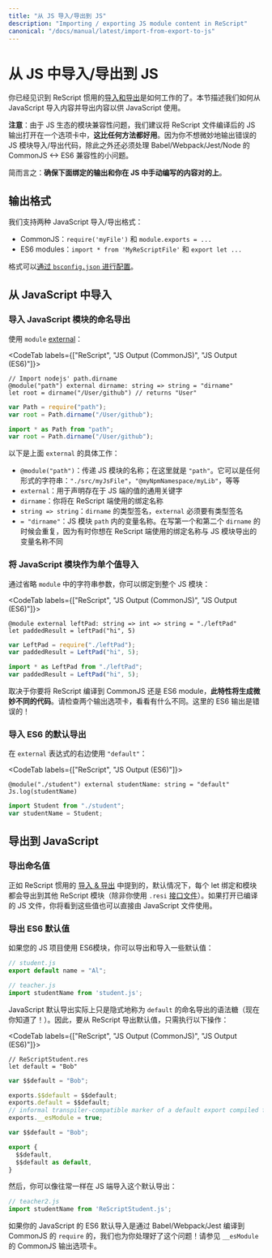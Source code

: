 ```yaml
---
title: "从 JS 导入/导出到 JS"
description: "Importing / exporting JS module content in ReScript"
canonical: "/docs/manual/latest/import-from-export-to-js"
---
```


<!--
# Import from/Export to JS
-->
# 从 JS 中导入/导出到 JS

<!--
You've seen how ReScript's idiomatic [Import & Export](import-export.md) works. This section describes how we work with importing stuff from JavaScript and exporting stuff for JavaScript consumption.
-->

你已经见识到 ReScript 惯用的[导入和导出](import-export.md)是如何工作的了。本节描述我们如何从 JavaScript 导入内容并导出内容以供 JavaScript 使用。

<!--
**Note**: due to JS ecosystem's module compatibility issues, our advice of keeping your ReScript file's compiled JS output open in a tab applies here **more than ever**, as you don't want to subtly output the wrong JS module import/export code, on top of having to deal with Babel/Webpack/Jest/Node's CommonJS<->ES6 compatibility shims.
-->

**注意**：由于 JS 生态的模块兼容性问题，我们建议将 ReScript 文件编译后的 JS 输出打开在一个选项卡中，**这比任何方法都好用**。因为你不想微妙地输出错误的 JS 模块导入/导出代码，除此之外还必须处理 Babel/Webpack/Jest/Node 的 CommonJS <-> ES6 兼容性的小问题。

<!--
In short: **make sure your bindings below output what you'd have manually written in JS**.
-->

简而言之：**确保下面绑定的输出和你在 JS 中手动编写的内容对的上**。

<!--
## Output Format
-->
## 输出格式

<!--
We support 2 JavaScript import/export formats:

- CommonJS: `require('myFile')` and `module.exports = ...`.
- ES6 modules: `import * from 'MyReScriptFile'` and `export
-->
我们支持两种 JavaScript 导入/导出格式：

- CommonJS：`require('myFile')` 和 `module.exports = ...`
- ES6 modules：`import * from 'MyReScriptFile'` 和 `export let ...`

<!--
The format is [configurable in via `bsconfig.json`](build-configuration.md#package-specs).
-->

格式可以[通过 `bsconfig.json` 进行配置](build-configuration.md#package-specs)。

<!--
## Import From JavaScript
-->
## 从 JavaScript 中导入

<!--
### Import a JavaScript Module's Named Export
-->
### 导入 JavaScript 模块的命名导出

<!--
Use the `module` [external](external.md):
-->

使用 `module` [external](external.md)：

<CodeTab labels={["ReScript", "JS Output (CommonJS)", "JS Output (ES6)"]}>

```res example
// Import nodejs' path.dirname
@module("path") external dirname: string => string = "dirname"
let root = dirname("/User/github") // returns "User"
```
```js
var Path = require("path");
var root = Path.dirname("/User/github");
```
```js
import * as Path from "path";
var root = Path.dirname("/User/github");
```

</CodeTab>

<!--
Here's what the `external` does:
-->

以下是上面 `external` 的具体工作：

<!--
- `@module("path")`: pass the name of the JS module; in this case, `"path"`. The string can be anything: `"./src/myJsFile"`, `"@myNpmNamespace/myLib"`, etc.
- `external`: the general keyword for declaring a value that exists on the JS side.
- `dirname`: the binding name you'll use on the ReScript side.
- `string => string`: the type signature of `dirname`. Mandatory for `external`s.
- `= "dirname"`: the name of the variable inside the `path` JS module. There's repetition in writing the first and second `dirname`, because sometime the binding name you want to use on the ReScript side is different than the variable name the JS module exported.
-->

- `@module("path")`：传递 JS 模块的名称；在这里就是 `"path"`。它可以是任何形式的字符串：`"./src/myJsFile"`，`"@myNpmNamespace/myLib"`，等等
- `external`：用于声明存在于 JS 端的值的通用关键字
- `dirname`：你将在 ReScript 端使用的绑定名称
- `string => string`：`dirname` 的类型签名，`external` 必须要有类型签名
- `= "dirname"`：JS 模块 `path` 内的变量名称。在写第一个和第二个 `dirname` 的时候会重复，因为有时你想在 ReScript 端使用的绑定名称与 JS 模块导出的变量名称不同

<!--
### Import a JavaScript Module As a Single Value
-->
### 将 JavaScript 模块作为单个值导入

<!--
By omitting the string argument to `module`, you bind to the whole JS module:
-->

通过省略 `module` 中的字符串参数，你可以绑定到整个 JS 模块：

<CodeTab labels={["ReScript", "JS Output (CommonJS)", "JS Output (ES6)"]}>

```res example
@module external leftPad: string => int => string = "./leftPad"
let paddedResult = leftPad("hi", 5)
```
```js
var LeftPad = require("./leftPad");
var paddedResult = LeftPad("hi", 5);
```
```js
import * as LeftPad from "./leftPad";
var paddedResult = LeftPad("hi", 5);
```

</CodeTab>

<!--
Depending on whether you're compiling ReScript to CommonJS or ES6 module, **this feature will generate subtly different code**. Please check both output tabs to see the difference. The ES6 output here would be wrong!
-->

取决于你要将 ReScript 编译到 CommonJS 还是 ES6 module，**此特性将生成微妙不同的代码**。请检查两个输出选项卡，看看有什么不同。这里的 ES6 输出是错误的！

<!--
### Import an ES6 Default Export
-->
### 导入 ES6 的默认导出

<!--
Use the value `"default"` on the right hand side:
-->

在 `external` 表达式的右边使用 `"default"`：

<CodeTab labels={["ReScript", "JS Output (ES6)"]}>

```res example
@module("./student") external studentName: string = "default"
Js.log(studentName)
```
```js
import Student from "./student";
var studentName = Student;
```

</CodeTab>

<!--
## Export To JavaScript
-->
## 导出到 JavaScript

<!--
### Export a Named Value
-->
### 导出命名值

<!--
As mentioned in ReScript's idiomatic [Import & Export](import-export.md), every let binding and module is exported by default to other ReScript modules (unless you use a `.resi` [interface file](module#signatures)). If you open up the compiled JS file, you'll see that these values can also directly be used by a _JavaScript_ file too.
-->

正如 ReScript 惯用的 [导入 & 导出](import-export.md) 中提到的，默认情况下，每个 let 绑定和模块都会导出到其他 ReScript 模块（除非你使用 `.resi` [接口文件](module#signatures)）。如果打开已编译的 JS 文件，你将看到这些值也可以直接由 JavaScript 文件使用。

<!--
### Export an ES6 Default Value
-->
### 导出 ES6 默认值

<!--
If your JS project uses ES6 modules, you're likely exporting & importing some default values:
-->

如果您的 JS 项目使用 ES6模块，你可以导出和导入一些默认值：

```js
// student.js
export default name = "Al";
```

```js
// teacher.js
import studentName from 'student.js';
```

<!--
A JavaScript default export is really just syntax sugar for a named export implicitly called `default` (now you know!). So to export a default value from ReScript, you can just do:
-->

JavaScript 默认导出实际上只是隐式地称为 `default` 的命名导出的语法糖（现在你知道了！）。因此，要从 ReScript 导出默认值，只需执行以下操作：

<CodeTab labels={["ReScript", "JS Output (CommonJS)", "JS Output (ES6)"]}>

```res example
// ReScriptStudent.res
let default = "Bob"
```
```js
var $$default = "Bob";

exports.$$default = $$default;
exports.default = $$default;
// informal transpiler-compatible marker of a default export compiled from ES6
exports.__esModule = true;
```
```js
var $$default = "Bob";

export {
  $$default,
  $$default as default,
}
```

</CodeTab>

<!--
You can then import this default export as usual on the JS side:
-->

然后，你可以像往常一样在 JS 端导入这个默认导出：

```js
// teacher2.js
import studentName from 'ReScriptStudent.js';
```

<!--
If your JavaScript's ES6 default import is transpiled by Babel/Webpack/Jest into CommonJS `require`s, we've taken care of that too! See the CommonJS output tab for `__esModule`.
-->

如果你的 JavaScript 的 ES6 默认导入是通过 Babel/Webpack/Jest 编译到 CommonJS 的 `require` 的，我们也为你处理好了这个问题！请参见 `__esModule` 的 CommonJS 输出选项卡。
